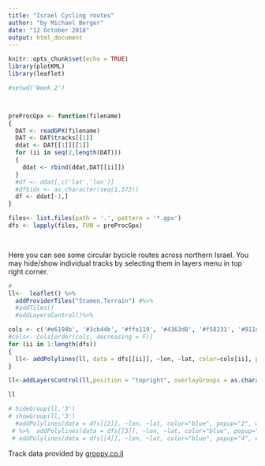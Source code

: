 ```yaml
---
title: "Israel Cycling routes"
author: "by Michael Berger"
date: "12 October 2018"
output: html_document 
---
```


```r
knitr::opts_chunk$set(echo = TRUE)
library(plotKML)
library(leaflet)
```
<script src="http://unpkg.com/leaflet@1.3.1/dist/leaflet.js"></script>
<script src="js/leaflet-providers.js"></script>
```r
#setwd('Week 2')



preProcGpx <- function(filename)
{
  DAT <- readGPX(filename)
  DAT <- DAT$tracks[[1]]
  ddat <- DAT[[1]][[1]]
  for (ii in seq(2,length(DAT)))
  {
    ddat <- rbind(ddat,DAT[[ii]])
  }
  #df <- ddat[,c('lat','lon')]
  #df$idx <- as.character(seq(1,372))
  df <- ddat[-1,]
}

files<- list.files(path = '.', pattern = '*.gpx')
dfs <- lapply(files, FUN = preProcGpx)

  
```


Here you can see some circular bycicle routes across northern Israel. You may hide/show individual tracks by selecting them in layers menu in top right corner.  
```r
#
ll<-  leaflet() %>%
  addProviderTiles("Stamen.Terrain") #%>% 
  #addTiles()
  #addLayersControl()%>%

cols <- c('#e6194b', '#3cb44b', '#ffe119', '#4363d8', '#f58231', '#911eb4', '#46f0f0', '#f032e6', '#bcf60c', '#fabebe', '#008080', '#e6beff', '#9a6324', '#fffac8', '#800000', '#aaffc3', '#808000', '#ffd8b1', '#000075', '#808080', '#ffffff', '#000000') 
#cols<- cols[order(cols, decreasing = F)]
for (ii in 1:length(dfs))
{
  ll<- addPolylines(ll, data = dfs[[ii]], ~lon, ~lat, color=cols[ii], popup=as.character(ii), weight = 2, group = as.character(ii), opacity = 1)
}

ll<-addLayersControl(ll,position = "topright", overlayGroups = as.character(seq(1,length(dfs))))

ll

# hideGroup(ll,'3')
# showGroup(ll,'3')
  #addPolylines(data = dfs[[2]], ~lon, ~lat, color="blue", popup="2", weight = 2)
 # %>%  addPolylines(data = dfs[[3]], ~lon, ~lat, color="blue", popup="3", weight = 2)
 # addPolylines(data = dfs[[4]], ~lon, ~lat, color="blue", popup="4", weight = 2)

```

Track data provided  by [groopy.co.il](http://www.groopy.co.il/tracks.aspx)


